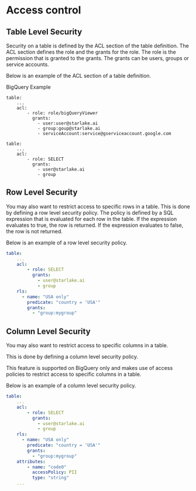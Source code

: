 # Access control



## Table Level Security
Security on a table is defined by the ACL section of the table definition. The ACL section defines the role and the grants for the role. The role is the permission that is granted to the grants. The grants can be users, groups or service accounts.

Below is an example of the ACL section of a table definition.




<Tabs>

<TabItem value="bigquery" label="BigQuery">

BigQuery Example

```yaml{3-8}
table:
    ...
    acl:
        - role: role/bigQueryViewer
          grants:
            - user:user@starlake.ai
            - group:goup@starlake.ai
            - serviceAccount:service@gserviceaccount.google.com
```

</TabItem>

<TabItem value="spark" label="Spark">

```yaml{3-8}
table:
    ...
    acl:
        - role: SELECT
          grants:
            - user@starlake.ai
            - group
```

</TabItem>

</Tabs>


## Row Level Security

You may also want to restrict access to specific rows in a table.
This is done by defining a row level security policy.
The policy is defined by a SQL expression that is evaluated for each row in the table.
If the expression evaluates to true, the row is returned. If the expression evaluates to false, the row is not returned.

Below is an example of a row level security policy.

```yaml
table:
    ...
    acl:
        - role: SELECT
          grants:
            - user@starlake.ai
            - group
    rls:
      - name: "USA only"
        predicate: "country = 'USA'"
        grants:
          - "group:mygroup"
```


## Column Level Security

You may also want to restrict access to specific columns in a table.

This is done by defining a column level security policy.

This feature is supported on BigQuery only and makes use of access policies to restrict access to specific columns in a table.

Below is an example of a column level security policy.

```yaml
table:
    ...
    acl:
        - role: SELECT
          grants:
            - user@starlake.ai
            - group
    rls:
      - name: "USA only"
        predicate: "country = 'USA'"
        grants:
          - "group:mygroup"
    attributes:
        - name: "code0"
          accessPolicy: PII
          type: "string"
    ...
```

